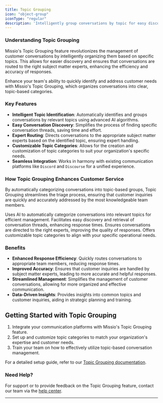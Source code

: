 ```yaml
---
title: Topic Grouping
icon: "object-group"
iconType: "regular"
description: 'Intelligently group conversations by topic for easy discovery and routing to subject matter experts'
---
```


### Understanding Topic Grouping

Missio's Topic Grouping feature revolutionizes the management of customer conversations by intelligently organizing them based on specific topics. This allows for easier discovery and ensures that conversations are routed to the right subject matter experts, enhancing the efficiency and accuracy of responses.

<Tip>Enhance your team's ability to quickly identify and address customer needs with Missio's Topic Grouping, which organizes conversations into clear, topic-based categories.</Tip>

### Key Features

- **Intelligent Topic Identification**: Automatically identifies and groups conversations by relevant topics using advanced AI algorithms.
- **Easy Conversation Discovery**: Simplifies the process of finding specific conversation threads, saving time and effort.
- **Expert Routing**: Directs conversations to the appropriate subject matter experts based on the identified topic, ensuring expert handling.
- **Customizable Topic Categories**: Allows for the creation and customization of topic categories to suit your organization's specific needs.
- **Seamless Integration**: Works in harmony with existing communication platforms like `Discord` and `Discourse` for a unified experience.

### How Topic Grouping Enhances Customer Service

By automatically categorizing conversations into topic-based groups, Topic Grouping streamlines the triage process, ensuring that customer inquiries are quickly and accurately addressed by the most knowledgeable team members.

<CardGroup cols={2}>
  <Card
    title="Automated Categorization"
    icon="tags"
    color="blue"
  >
  Uses AI to automatically categorize conversations into relevant topics for efficient management.
  </Card>
  <Card
    title="Quick Discovery"
    icon="magnifying-glass"
    color="black"
  >
  Facilitates easy discovery and retrieval of conversation threads, enhancing response times.
  </Card>
  <Card
    title="Expert Handling"
    icon="user"
    color="brown"
  >
  Ensures conversations are directed to the right experts, improving the quality of responses.
  </Card>
  <Card
    title="Customization"
    icon="gear"
    color="red"
  >
  Offers customizable topic categories to align with your specific operational needs.
  </Card>
</CardGroup>

### Benefits

- **Enhanced Response Efficiency**: Quickly routes conversations to appropriate team members, reducing response times.
- **Improved Accuracy**: Ensures that customer inquiries are handled by subject matter experts, leading to more accurate and helpful responses.
- **Streamlined Management**: Simplifies the management of customer conversations, allowing for more organized and effective communication.
- **Data-Driven Insights**: Provides insights into common topics and customer inquiries, aiding in strategic planning and training.

## Getting Started with Topic Grouping

1. Integrate your communication platforms with Missio's Topic Grouping feature.
2. Set up and customize topic categories to match your organization's expertise and customer needs.
3. Train your team on how to effectively utilize topic-based conversation management.

For a detailed setup guide, refer to our [Topic Grouping documentation](https://mintlify.com/docs/topic-grouping/setup).

### Need Help?

For support or to provide feedback on the Topic Grouping feature, contact our team via the [help center](https://mintlify.com/support).

---
